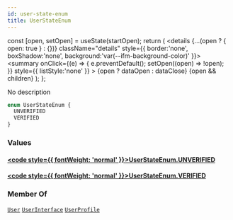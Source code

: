 ```yaml
---
id: user-state-enum
title: UserStateEnum
---
```









  const [open, setOpen] = useState(startOpen);
  return (
    <details {...(open ? { open: true } : {})} className="details" style={{ border:'none', boxShadow:'none', background:'var(--ifm-background-color)' }}>
      <summary
        onClick={(e) => {
          e.preventDefault();
          setOpen((open) => !open);
        }}
        style={{ listStyle:'none' }}
      >
      {open ? dataOpen : dataClose}
      </summary>
      {open && children}
    </details>
  );
};








No description


```graphql
enum UserStateEnum {
  UNVERIFIED
  VERIFIED
}
```




### Values

#### [<code style={{ fontWeight: 'normal' }}>UserStateEnum.<b>UNVERIFIED</b></code>](#)  



#### [<code style={{ fontWeight: 'normal' }}>UserStateEnum.<b>VERIFIED</b></code>](#)  







### Member Of

[`User`](/api/types/objects/user)  <Badge class="badge badge--secondary badge--relation" text="object"/><Bullet />[`UserInterface`](/api/types/interfaces/user-interface)  <Badge class="badge badge--secondary badge--relation" text="interface"/><Bullet />[`UserProfile`](/api/types/objects/user-profile)  <Badge class="badge badge--secondary badge--relation" text="object"/>